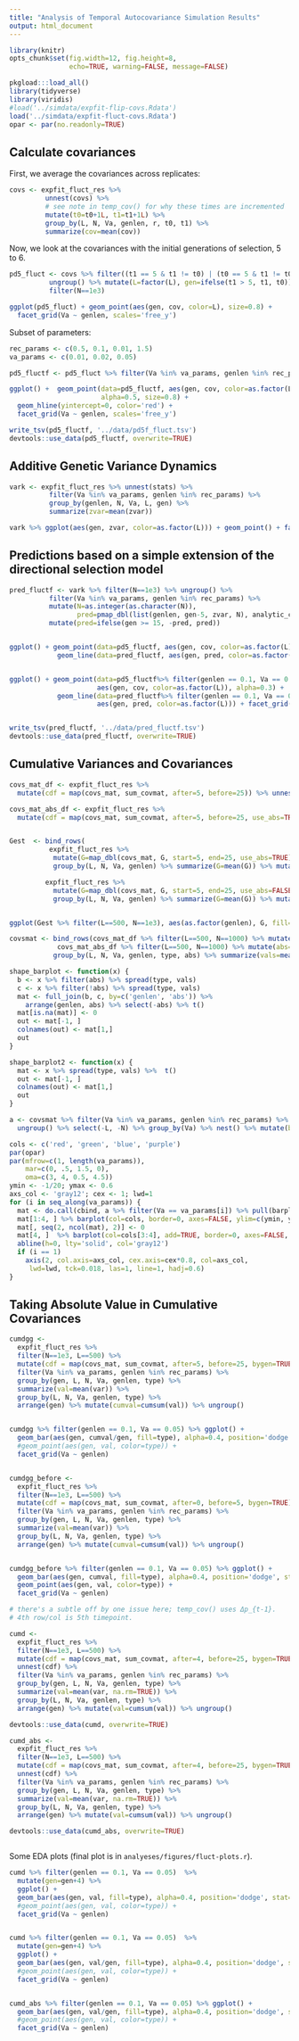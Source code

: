 ```yaml
---
title: "Analysis of Temporal Autocovariance Simulation Results"
output: html_document
---
```


```r
library(knitr)
opts_chunk$set(fig.width=12, fig.height=8, 
               echo=TRUE, warning=FALSE, message=FALSE)
```

```r
pkgload:::load_all()
library(tidyverse)
library(viridis)
#load('../simdata/expfit-flip-covs.Rdata')
load('../simdata/expfit-fluct-covs.Rdata')
opar <- par(no.readonly=TRUE)

```

## Calculate covariances

First, we average the covariances across replicates:

```r

covs <- expfit_fluct_res %>%
         unnest(covs) %>% 
         # see note in temp_cov() for why these times are incremented
         mutate(t0=t0+1L, t1=t1+1L) %>%  
         group_by(L, N, Va, genlen, r, t0, t1) %>% 
         summarize(cov=mean(cov))

```

Now, we look at the covariances with the initial generations of selection, 5 to
6.

```r

pd5_fluct <- covs %>% filter((t1 == 5 & t1 != t0) | (t0 == 5 & t1 != t0)) %>% 
          ungroup() %>% mutate(L=factor(L), gen=ifelse(t1 > 5, t1, t0)) %>% 
          filter(N==1e3)

ggplot(pd5_fluct) + geom_point(aes(gen, cov, color=L), size=0.8) + 
  facet_grid(Va ~ genlen, scales='free_y') 


```

Subset of parameters:

```r

rec_params <- c(0.5, 0.1, 0.01, 1.5)
va_params <- c(0.01, 0.02, 0.05)

pd5_fluctf <- pd5_fluct %>% filter(Va %in% va_params, genlen %in% rec_params)

ggplot() +  geom_point(data=pd5_fluctf, aes(gen, cov, color=as.factor(L)), 
                       alpha=0.5, size=0.8) +
  geom_hline(yintercept=0, color='red') + 
  facet_grid(Va ~ genlen, scales='free_y')  

write_tsv(pd5_fluctf, '../data/pd5f_fluct.tsv')
devtools::use_data(pd5_fluctf, overwrite=TRUE)


```

## Additive Genetic Variance Dynamics

```r

vark <- expfit_fluct_res %>% unnest(stats) %>% 
          filter(Va %in% va_params, genlen %in% rec_params) %>%
          group_by(genlen, N, Va, L, gen) %>% 
          summarize(zvar=mean(zvar)) 

vark %>% ggplot(aes(gen, zvar, color=as.factor(L))) + geom_point() + facet_grid(Va ~ genlen)

```


## Predictions based on a simple extension of the directional selection model

```r

pred_fluctf <- vark %>% filter(N==1e3) %>% ungroup() %>% 
          filter(Va %in% va_params, genlen %in% rec_params) %>%
          mutate(N=as.integer(as.character(N)), 
                 pred=pmap_dbl(list(genlen, gen-5, zvar, N), analytic_cov)) %>%
          mutate(pred=ifelse(gen >= 15, -pred, pred))


ggplot() + geom_point(data=pd5_fluctf, aes(gen, cov, color=as.factor(L)), alpha=0.3) + 
            geom_line(data=pred_fluctf, aes(gen, pred, color=as.factor(L))) + facet_grid(Va ~ genlen)


ggplot() + geom_point(data=pd5_fluctf%>% filter(genlen == 0.1, Va == 0.05), 
                      aes(gen, cov, color=as.factor(L)), alpha=0.3) + 
            geom_line(data=pred_fluctf%>% filter(genlen == 0.1, Va == 0.05), 
                      aes(gen, pred, color=as.factor(L))) + facet_grid(Va ~ genlen)


write_tsv(pred_fluctf, '../data/pred_fluctf.tsv')
devtools::use_data(pred_fluctf, overwrite=TRUE)

```



## Cumulative Variances and Covariances


```r

covs_mat_df <- expfit_fluct_res %>% 
  mutate(cdf = map(covs_mat, sum_covmat, after=5, before=25)) %>% unnest(cdf)

covs_mat_abs_df <- expfit_fluct_res %>% 
  mutate(cdf = map(covs_mat, sum_covmat, after=5, before=25, use_abs=TRUE)) %>% unnest(cdf)


Gest  <- bind_rows(
          expfit_fluct_res %>% 
           mutate(G=map_dbl(covs_mat, G, start=5, end=25, use_abs=TRUE)) %>% 
           group_by(L, N, Va, genlen) %>% summarize(G=mean(G)) %>% mutate(abs=TRUE),

         expfit_fluct_res %>% 
           mutate(G=map_dbl(covs_mat, G, start=5, end=25, use_abs=FALSE)) %>% 
           group_by(L, N, Va, genlen) %>% summarize(G=mean(G)) %>% mutate(abs=FALSE))


ggplot(Gest %>% filter(L==500, N==1e3), aes(as.factor(genlen), G, fill=abs)) + geom_bar(stat='identity') + facet_grid(~Va)

```

```{r``}

covsmat <- bind_rows(covs_mat_df %>% filter(L==500, N==1000) %>% mutate(abs=FALSE),
            covs_mat_abs_df %>% filter(L==500, N==1000) %>% mutate(abs=TRUE)) %>%
           group_by(L, N, Va, genlen, type, abs) %>% summarize(vals=mean(vals))

shape_barplot <- function(x) {
  b <- x %>% filter(abs) %>% spread(type, vals)
  c <- x %>% filter(!abs) %>% spread(type, vals)
  mat <- full_join(b, c, by=c('genlen', 'abs')) %>%
    arrange(genlen, abs) %>% select(-abs) %>% t()
  mat[is.na(mat)] <- 0
  out <- mat[-1, ]
  colnames(out) <- mat[1,]
  out
}

shape_barplot2 <- function(x) {
  mat <- x %>% spread(type, vals) %>%  t()
  out <- mat[-1, ]
  colnames(out) <- mat[1,]
  out
}

a <- covsmat %>% filter(Va %in% va_params, genlen %in% rec_params) %>% 
  ungroup() %>% select(-L, -N) %>% group_by(Va) %>% nest() %>% mutate(barplot_data=map(data, shape_barplot))

cols <- c('red', 'green', 'blue', 'purple')
par(opar)
par(mfrow=c(1, length(va_params)),
    mar=c(0, .5, 1.5, 0),
    oma=c(3, 4, 0.5, 4.5))
ymin <- -1/20; ymax <- 0.6
axs_col <- 'gray12'; cex <- 1; lwd=1
for (i in seq_along(va_params)) {
  mat <- do.call(cbind, a %>% filter(Va == va_params[i]) %>% pull(barplot_data))
  mat[1:4, ] %>% barplot(col=cols, border=0, axes=FALSE, ylim=c(ymin, ymax))
  mat[, seq(2, ncol(mat), 2)] <- 0
  mat[4, ]  %>% barplot(col=cols[3:4], add=TRUE, border=0, axes=FALSE, ylim=c(ymin, ymax))
  abline(h=0, lty='solid', col='gray12')
  if (i == 1)
    axis(2, col.axis=axs_col, cex.axis=cex*0.8, col=axs_col, 
     lwd=lwd, tck=0.018, las=1, line=1, hadj=0.6)
}

```

## Taking Absolute Value in Cumulative Covariances 

```r

cumdgg <- 
  expfit_fluct_res %>% 
  filter(N==1e3, L==500) %>% 
  mutate(cdf = map(covs_mat, sum_covmat, after=5, before=25, bygen=TRUE)) %>% unnest(cdf) %>%
  filter(Va %in% va_params, genlen %in% rec_params) %>%
  group_by(gen, L, N, Va, genlen, type) %>% 
  summarize(val=mean(var)) %>%
  group_by(L, N, Va, genlen, type) %>% 
  arrange(gen) %>% mutate(cumval=cumsum(val)) %>% ungroup()


cumdgg %>% filter(genlen == 0.1, Va == 0.05) %>% ggplot() + 
  geom_bar(aes(gen, cumval/gen, fill=type), alpha=0.4, position='dodge', stat='identity') + 
  #geom_point(aes(gen, val, color=type)) + 
  facet_grid(Va ~ genlen)


cumdgg_before <- 
  expfit_fluct_res %>% 
  filter(N==1e3, L==500) %>% 
  mutate(cdf = map(covs_mat, sum_covmat, after=0, before=5, bygen=TRUE)) %>% unnest(cdf) %>%
  filter(Va %in% va_params, genlen %in% rec_params) %>%
  group_by(gen, L, N, Va, genlen, type) %>% 
  summarize(val=mean(var)) %>%
  group_by(L, N, Va, genlen, type) %>% 
  arrange(gen) %>% mutate(cumval=cumsum(val)) %>% ungroup()


cumdgg_before %>% filter(genlen == 0.1, Va == 0.05) %>% ggplot() + 
  geom_bar(aes(gen, cumval, fill=type), alpha=0.4, position='dodge', stat='identity') + 
  geom_point(aes(gen, val, color=type)) + 
  facet_grid(Va ~ genlen)

# there's a subtle off by one issue here; temp_cov() uses Δp_{t-1}.
# 4th row/col is 5th timepoint. 

cumd <- 
  expfit_fluct_res %>% 
  filter(N==1e3, L==500) %>% 
  mutate(cdf = map(covs_mat, sum_covmat, after=4, before=25, bygen=TRUE)) %>% 
  unnest(cdf) %>%
  filter(Va %in% va_params, genlen %in% rec_params) %>%
  group_by(gen, L, N, Va, genlen, type) %>% 
  summarize(val=mean(var, na.rm=TRUE)) %>%
  group_by(L, N, Va, genlen, type) %>% 
  arrange(gen) %>% mutate(val=cumsum(val)) %>% ungroup()

devtools::use_data(cumd, overwrite=TRUE)

cumd_abs <- 
  expfit_fluct_res %>% 
  filter(N==1e3, L==500) %>% 
  mutate(cdf = map(covs_mat, sum_covmat, after=4, before=25, bygen=TRUE, use_abs=TRUE)) %>% 
  unnest(cdf) %>%
  filter(Va %in% va_params, genlen %in% rec_params) %>%
  group_by(gen, L, N, Va, genlen, type) %>% 
  summarize(val=mean(var, na.rm=TRUE)) %>%
  group_by(L, N, Va, genlen, type) %>% 
  arrange(gen) %>% mutate(val=cumsum(val)) %>% ungroup()

devtools::use_data(cumd_abs, overwrite=TRUE)



```

Some EDA plots (final plot is in `analyeses/figures/fluct-plots.r`).

```r

cumd %>% filter(genlen == 0.1, Va == 0.05)  %>%
  mutate(gen=gen+4) %>%
  ggplot() + 
  geom_bar(aes(gen, val, fill=type), alpha=0.4, position='dodge', stat='identity') + 
  #geom_point(aes(gen, val, color=type)) + 
  facet_grid(Va ~ genlen)


cumd %>% filter(genlen == 0.1, Va == 0.05)  %>%
  mutate(gen=gen+4) %>%
  ggplot() + 
  geom_bar(aes(gen, val/gen, fill=type), alpha=0.4, position='dodge', stat='identity') + 
  #geom_point(aes(gen, val, color=type)) + 
  facet_grid(Va ~ genlen)


cumd_abs %>% filter(genlen == 0.1, Va == 0.05) %>% ggplot() + 
  geom_bar(aes(gen, val/gen, fill=type), alpha=0.4, position='dodge', stat='identity') + 
  #geom_point(aes(gen, val, color=type)) + 
  facet_grid(Va ~ genlen)


```

